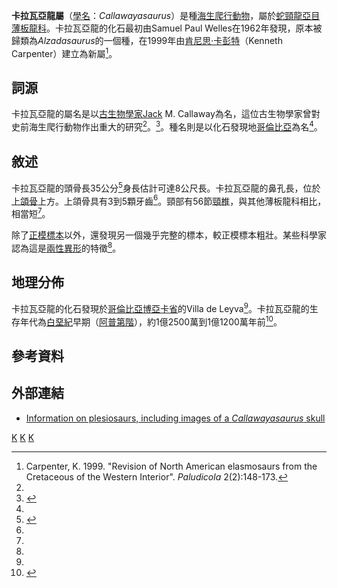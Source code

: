 {{Automatic taxobox
| taxon = Callawayasaurus
| fossil_range = [[白堊紀|白堊紀]]{{fossil_range|阿普第階}}
| image = Callawayasaurus colombiensis.JPG
| image_caption = 卡拉瓦亞龍的頭顱骨
| authority = [[肯尼思·卡彭特|Carpenter]], 1999
| type_species = '''哥倫比亞卡拉瓦亞龍<br>''Callawayasaurus colombiensis'''''
| type_species_authority = [[Samuel_Paul_Welles|Wells]], 1962</small>
|synonyms =
*'''''Alzadasaurus colombiensis''''' <small><br /><small> [[Samuel_Paul_Welles|Wells]], 1962</small>
*'''''Callawayosaurus'''''  <small>印刷筆誤</small>
}}

'''卡拉瓦亞龍屬'''（[[學名|學名]]：''Callawayasaurus''）是種[[海生爬行動物|海生爬行動物]]，屬於[[蛇頸龍亞目|蛇頸龍亞目]][[薄板龍科|薄板龍科]]。卡拉瓦亞龍的化石最初由Samuel Paul Welles在1962年發現，原本被歸類為''Alzadasaurus''的一個種，在1999年由[[肯尼思·卡彭特|肯尼思·卡彭特]]（Kenneth Carpenter）建立為新屬<ref name=KC99>Carpenter, K. 1999. "Revision of North American elasmosaurs from the Cretaceous of the Western Interior". ''Paludicola'' 2(2):148-173.</ref>。

==詞源==
卡拉瓦亞龍的屬名是以[[古生物學家|古生物學家]]Jack M. Callaway為名，這位古生物學家曾對史前海生爬行動物作出重大的研究<ref name=KC99/>。<ref name=PPNE>{{cite web|url=http://www.ppne.co.uk/index.php?m=show&id=12604|title=ppne.co.uk entry on ''Callawayasaurus''|accessdate=2008-03-06|deadurl=yes|archiveurl=https://web.archive.org/web/20110728102202/http://www.ppne.co.uk/index.php?m=show&id=12604|archivedate=2011-07-28}}</ref>。種名則是以化石發現地[[哥倫比亞|哥倫比亞]]為名<ref name=PPNE/>。

==敘述==
卡拉瓦亞龍的頭骨長35公分<ref>{{cite web|url=http://www.oceansofkansas.com/plesiosaur.html|title=oceansofkansas.com entry on ''Callawayasaurus''|accessdate=2008-03-08|archive-date=2020-12-20|archive-url=https://web.archive.org/web/20201220004300/http://oceansofkansas.com/plesiosaur.html|dead-url=no}}</ref>身長估計可達8公尺長。卡拉瓦亞龍的鼻孔長，位於[[上頜骨|上頜骨]]上方。上頜骨具有3到5顆牙齒<ref name=PPNE/>。頸部有56節[[頸椎|頸椎]]，與其他薄板龍科相比，相當短<ref name=PPNE/>。

除了[[正模標本|正模標本]]以外，還發現另一個幾乎完整的標本，較正模標本粗壯。某些科學家認為這是[[兩性異形|兩性異形]]的特徵<ref name=PPNE/>。

==地理分佈==
卡拉瓦亞龍的化石發現於[[哥倫比亞|哥倫比亞]][[博亞卡省|博亞卡省]]的Villa de Leyva<ref name=PPNE/>。卡拉瓦亞龍的生存年代為[[白堊紀|白堊紀]]早期（[[阿普第階|阿普第階]]），約1億2500萬到1億1200萬年前<ref>{{cite web |url=http://www.stratigraphy.org/geowhen/stages/Aptian.html |title=stratigraphy.org entry on Apitan stage |accessdate=2008-03-06 |deadurl=yes |archiveurl=https://web.archive.org/web/20080209174051/http://www.stratigraphy.org/geowhen/stages/Aptian.html |archivedate=2008-02-09 }}</ref>。

==參考資料==
{{Reflist}}

==外部連結==
*[http://www.oceansofkansas.com/plesiosaur.html Information on plesiosaurs, including images of a ''Callawayasaurus'' skull] {{Wayback|url=http://www.oceansofkansas.com/plesiosaur.html |date=20201220004300 }}
{{蛇頸龍目}}
{{Taxonbar|from=Q2634949}}

[[Category:蛇頸龍亞目|K]]
[[Category:白堊紀爬行動物|K]]
[[Category:1999年描述的分类群|K]]